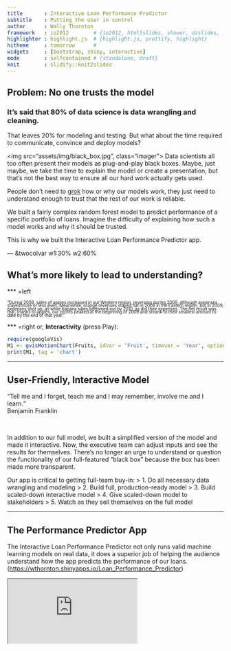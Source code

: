 ```yaml
---
title       : Interactive Loan Performance Predictor
subtitle    : Putting the user in control
author      : Wally Thornton
framework   : io2012        # {io2012, html5slides, shower, dzslides, ...}
highlighter : highlight.js  # {highlight.js, prettify, highlight}
hitheme     : tomorrow      # 
widgets     : [bootstrap, shiny, interactive]
mode        : selfcontained # {standalone, draft}
knit        : slidify::knit2slides
---
```

    
## Problem: No one trusts the model

### It's said that 80% of data science is data wrangling and cleaning.

That leaves 20% for modeling and testing. But what about the time required to communicate, convince and deploy models?

<img src="assets/img/black_box.jpg", class="imager">
Data scientists all too often present their models as plug-and-play black boxes. Maybe, just maybe, we take the time to explain the model or create a presentation, but that's not the best way to ensure all our hard work actually gets used.

People don't need to [grok](https://en.wikipedia.org/wiki/Grok) how or why our models work, they just need to understand enough to trust that the rest of our work is reliable.

We built a fairly complex random forest model to predict performance of a specific portfolio of loans. Imagine the difficulty of explaining how such a model works and why it should be trusted.

This is why we built the Interactive Loan Performance Predictor app.

--- &twocolvar w1:30% w2:60%

## What's more likely to lead to understanding?

*** =left

<span style="font-size: 0.7em; line-height: 0.75em">"During 2008, sales of apples increased in our Western region, reversing during 2009, although expenses stayed more or less even. Meanwhile, orange revenues stayed flat in 2008 in the Eastern region, but in 2009, expenses shot up, all while banana sales bottomed out by 2010, as did their expenses. The net result was that, thanks to apples, our profits peaked at the beginning of 2009 and shrank to their smallest amount to date by the end of that year."</span>

*** =right
or, **Interactivity** (press Play):
<span style="margin: 0 auto">
```r
require(googleVis)
M1 <- gvisMotionChart(Fruits, idvar = 'Fruit', timevar = 'Year', options = list(width=450, height=400))
print(M1, tag = 'chart')
```
</span>

---

## User-Friendly, Interactive Model
<q>Tell me and I forget, teach me and I may remember, involve me and I learn.</q>
<div class="author">Benjamin Franklin</div>
<br>

In addition to our full model, we built a simplified version of the model and made it interactive. Now, the executive team can adjust inputs and see the results for themselves. There's no longer an urge to understand or question the functionality of our full-featured "black box" because the box has been made more transparent.

Our app is critical to getting full-team buy-in:
> 1. Do all necessary data wrangling and modeling 
> 2. Build full, production-ready model 
> 3. Build scaled-down interactive model 
> 4. Give scaled-down model to stakeholders 
> 5. Watch as they sell themselves on the full model 

---

## The Performance Predictor App

The Interactive Loan Performance Predictor not only runs valid machine learning models on real data, it does a superior job of helping the audience understand how the app predicts the performance of our loans.
([https://wthornton.shinyapps.io/Loan_Performance_Predictor](https://wthornton.shinyapps.io/Loan_Performance_Predictor))

<iframe src="https://wthornton.shinyapps.io/Loan_Performance_Predictor"></iframe>
